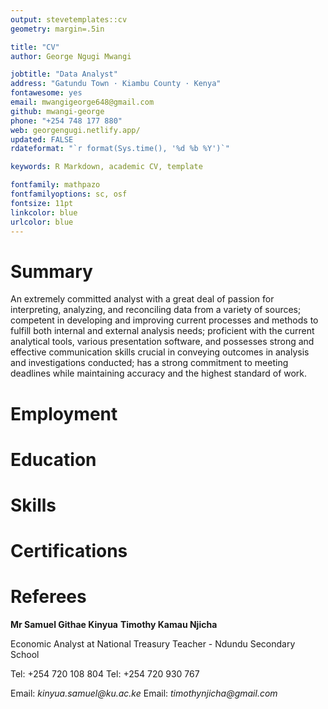 ```yaml
---
output: stevetemplates::cv
geometry: margin=.5in

title: "CV"
author: George Ngugi Mwangi

jobtitle: "Data Analyst"
address: "Gatundu Town · Kiambu County · Kenya"
fontawesome: yes
email: mwangigeorge648@gmail.com
github: mwangi-george
phone: "+254 748 177 880"
web: georgengugi.netlify.app/
updated: FALSE
rdateformat: "`r format(Sys.time(), '%d %b %Y')`"

keywords: R Markdown, academic CV, template

fontfamily: mathpazo
fontfamilyoptions: sc, osf
fontsize: 11pt
linkcolor: blue
urlcolor: blue
---
```


# Summary

An extremely committed analyst with a great deal of passion for interpreting, analyzing, and reconciling data from a variety of sources; competent in developing and improving current processes and methods to fulfill both internal and external analysis needs; proficient with the current analytical tools, various presentation software, and possesses strong and effective communication skills crucial in conveying outcomes in analysis and investigations conducted; has a strong commitment to meeting deadlines while maintaining accuracy and the highest standard of work.

# Employment

\begin{itemize}
 \item \textbullet~ Data Collection Officer at Stats Growth Ltd. \hfill Feb 2022 - March 2022
\begin{itemize}
 \item \textbullet~ Duties: Conducted opinion polls, analyzed data and presented Survey Results
\end{itemize}
 \item \textbullet~ Enumerator at Kenya National Bureau of Statistics \hfill August 2019
\begin{itemize}
 \item \textbullet~ Duties: Conducted interviews and collected demographic data.
\end{itemize}
\end{itemize}

# Education

\begin{itemize}
 \item \textbullet~ B.Sc. Economics and Statistics, Kenyatta University (First Class Honours) \hfill 2018 - 2022
 \item \textbullet~ Google Data Analytics Professional Certificate, Coursera \hfill 2022 - Present
 \item \textbullet~ Kenya Certificate of Secondary Education, Ituru High School (Grade B+) \hfill 2014 - 2017
\end{itemize}

# Skills

\begin{itemize}
 \item \textbullet~ Data Cleaning and Manipulation (R and SQL Programming Languages)
 \item \textbullet~ Data Visualization (Excel, Ggplot2 and Shiny Apps)
 \item \textbullet~ Creating visually appealing reports using formatting and layout options in R Markdown and LaTeX
\end{itemize}


# Certifications

\begin{itemize}
 \item \textbullet~ Foundations Data (Part of Google Data Analytics Professional Certificate)
 \item \textbullet~ Statement of Accomplishment (Data Visualization with ggplot2)
\end{itemize}

# Referees

**Mr Samuel Githae Kinyua** \hspace{\stretch{1}} **Timothy Kamau Njicha**

Economic Analyst at National Treasury \hspace{\stretch{1}} Teacher - Ndundu Secondary School

Tel: +254 720 108 804 \hspace{\stretch{1}} Tel: +254 720 930 767

Email: *kinyua.samuel@ku.ac.ke* \hspace{\stretch{1}} Email: *timothynjicha@gmail.com*
